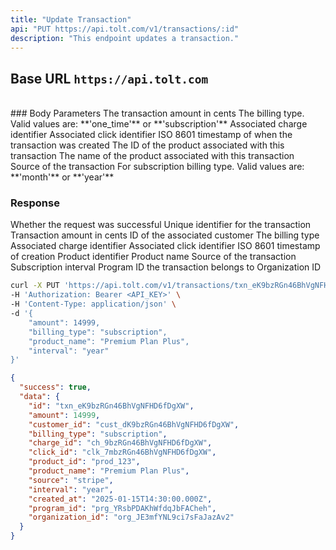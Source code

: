 ```yaml
---
title: "Update Transaction"
api: "PUT https://api.tolt.com/v1/transactions/:id"
description: "This endpoint updates a transaction."
---
```


## Base URL `https://api.tolt.com`

<br />
### Body Parameters

<ParamField body="amount" type="number - optional">
  The transaction amount in cents
</ParamField>

<ParamField body="billing_type" type="string - optional">
  The billing type. Valid values are: **'one_time'** or **'subscription'**
</ParamField>

<ParamField body="charge_id" type="string - optional">
  Associated charge identifier
</ParamField>

<ParamField body="click_id" type="string - optional">
  Associated click identifier
</ParamField>

<ParamField body="created_at" type="string - optional">
  ISO 8601 timestamp of when the transaction was created
</ParamField>

<ParamField body="product_id" type="string - optional">
  The ID of the product associated with this transaction
</ParamField>

<ParamField body="product_name" type="string - optional">
  The name of the product associated with this transaction
</ParamField>

<ParamField body="source" type="string - optional">
  Source of the transaction
</ParamField>

<ParamField body="interval" type="string - optional">
  For subscription billing type. Valid values are: **'month'** or **'year'**
</ParamField>

### Response

<ResponseField name="success" type="boolean">
  Whether the request was successful
</ResponseField>

<ResponseField name="data" type="object">
  <Expandable title="properties" defaultOpen={true}>
    <ResponseField name="id" type="string">
      Unique identifier for the transaction
    </ResponseField>
    <ResponseField name="amount" type="number">
      Transaction amount in cents
    </ResponseField>
    <ResponseField name="customer_id" type="string">
      ID of the associated customer
    </ResponseField>
    <ResponseField name="billing_type" type="string">
      The billing type
    </ResponseField>
    <ResponseField name="charge_id" type="string">
      Associated charge identifier
    </ResponseField>
    <ResponseField name="click_id" type="string">
      Associated click identifier
    </ResponseField>
    <ResponseField name="created_at" type="string">
      ISO 8601 timestamp of creation
    </ResponseField>
    <ResponseField name="product_id" type="string">
      Product identifier
    </ResponseField>
    <ResponseField name="product_name" type="string">
      Product name
    </ResponseField>
    <ResponseField name="source" type="string">
      Source of the transaction
    </ResponseField>
    <ResponseField name="interval" type="string">
      Subscription interval
    </ResponseField>
    <ResponseField name="program_id" type="string">
      Program ID the transaction belongs to
    </ResponseField>
    <ResponseField name="organization_id" type="string">
      Organization ID
    </ResponseField>
  </Expandable>
</ResponseField>

<RequestExample>

```bash cURL
curl -X PUT 'https://api.tolt.com/v1/transactions/txn_eK9bzRGn46BhVgNFHD6fDgXW' \
-H 'Authorization: Bearer <API_KEY>' \
-H 'Content-Type: application/json' \
-d '{
    "amount": 14999,
    "billing_type": "subscription",
    "product_name": "Premium Plan Plus",
    "interval": "year"
}'
```

</RequestExample>

<ResponseExample>

```json Response
{
  "success": true,
  "data": {
    "id": "txn_eK9bzRGn46BhVgNFHD6fDgXW",
    "amount": 14999,
    "customer_id": "cust_dK9bzRGn46BhVgNFHD6fDgXW",
    "billing_type": "subscription",
    "charge_id": "ch_9bzRGn46BhVgNFHD6fDgXW",
    "click_id": "clk_7mbzRGn46BhVgNFHD6fDgXW",
    "product_id": "prod_123",
    "product_name": "Premium Plan Plus",
    "source": "stripe",
    "interval": "year",
    "created_at": "2025-01-15T14:30:00.000Z",
    "program_id": "prg_YRsbPDAKhWfdqJbFACheh",
    "organization_id": "org_JE3mfYNL9ci7sFaJazAv2"
  }
}
```

</ResponseExample>
